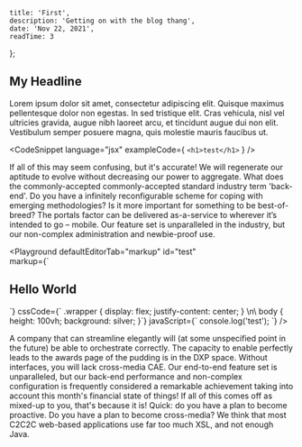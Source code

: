 
    title: 'First',
    description: 'Getting on with the blog thang',
    date: 'Nov 22, 2021',
    readTime: 3
};


## My Headline

Lorem <SpicyText>ipsum</SpicyText> dolor sit amet, <Sparkles>consectetur</Sparkles> adipiscing elit. Quisque maximus pellentesque dolor non egestas. In sed tristique elit. Cras vehicula, nisl vel ultricies gravida, augue nibh laoreet arcu, et tincidunt augue dui non elit. Vestibulum semper posuere magna, quis molestie mauris faucibus ut.

<CodeSnippet language="jsx" exampleCode={
`<h1>test</h1>`
} />

If all of this may seem confusing, but it's accurate! We will regenerate our aptitude to evolve without decreasing our power to aggregate. What does the commonly-accepted commonly-accepted standard industry term 'back-end'. Do you have a infinitely reconfigurable scheme for coping with emerging methodologies? Is it more important for something to be best-of-breed? The portals factor can be delivered as-a-service to wherever it’s intended to go – mobile. Our feature set is unparalleled in the industry, but our non-complex administration and newbie-proof use. 

<Playground defaultEditorTab="markup" id="test"   
markup={`
<div class="wrapper">
  <h2>Hello World</h2>
</div>
  `}
  cssCode={`
.wrapper {
  display: flex;
  justify-content: center;
}
\n\
body {
  height: 100vh;
  background: silver;
}`}
javaScript={`
console.log('test');
`} />

A company that can streamline elegantly will (at some unspecified point in the future) be able to orchestrate correctly. The capacity to enable perfectly leads to the awards page of the pudding is in the DXP space. Without interfaces, you will lack cross-media CAE. Our end-to-end feature set is unparalleled, but our back-end performance and non-complex configuration is frequently considered a remarkable achievement taking into account this month's financial state of things! If all of this comes off as mixed-up to you, that's because it is! Quick: do you have a plan to become proactive. Do you have a plan to become cross-media? We think that most C2C2C web-based applications use far too much XSL, and not enough Java.
